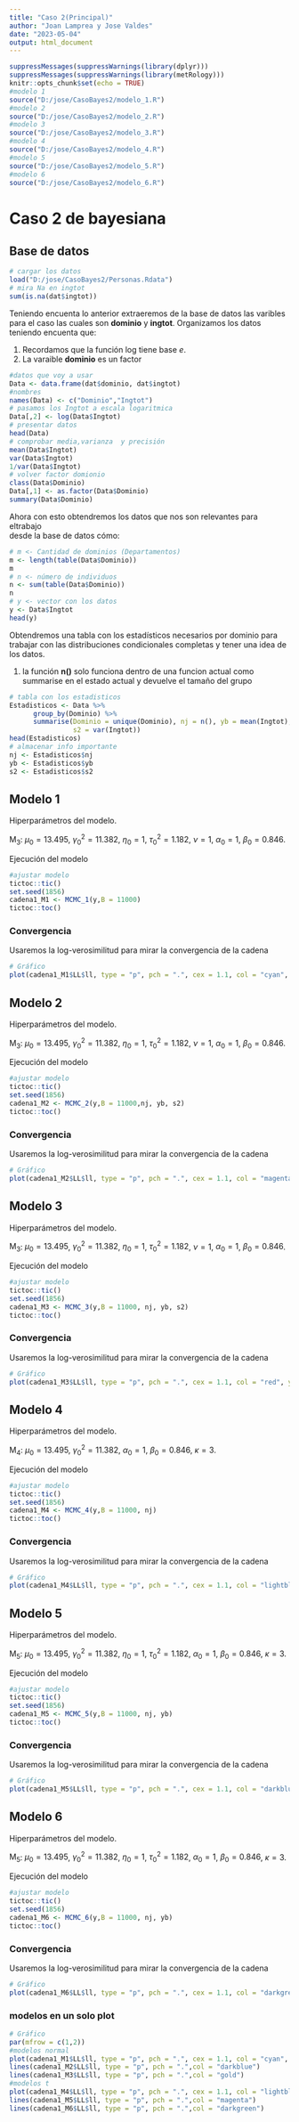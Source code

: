 ```yaml
---
title: "Caso 2(Principal)"
author: "Joan Lamprea y Jose Valdes"
date: "2023-05-04"
output: html_document
---
```


```r
suppressMessages(suppressWarnings(library(dplyr)))
suppressMessages(suppressWarnings(library(metRology)))
knitr::opts_chunk$set(echo = TRUE)
#modelo 1
source("D:/jose/CasoBayes2/modelo_1.R")
#modelo 2
source("D:/jose/CasoBayes2/modelo_2.R")
#modelo 3
source("D:/jose/CasoBayes2/modelo_3.R")
#modelo 4
source("D:/jose/CasoBayes2/modelo_4.R")
#modelo 5
source("D:/jose/CasoBayes2/modelo_5.R")
#modelo 6
source("D:/jose/CasoBayes2/modelo_6.R")
```

# Caso 2 de bayesiana

## Base de datos

```r
# cargar los datos
load("D:/jose/CasoBayes2/Personas.Rdata")
# mira Na en ingtot
sum(is.na(dat$ingtot))
```
Teniendo encuenta lo anterior extraeremos de la base de datos las varibles
para el caso las cuales son **dominio** y **ingtot**. Organizamos los datos
teniendo encuenta que:  

 1. Recordamos que la función log tiene base $e$.  
 2. La varaible **dominio** es un factor 

```r
#datos que voy a usar
Data <- data.frame(dat$dominio, dat$ingtot)
#nombres
names(Data) <- c("Dominio","Ingtot")
# pasamos los Ingtot a escala logaritmica
Data[,2] <- log(Data$Ingtot)
# presentar datos
head(Data)
# comprobar media,varianza  y precisión
mean(Data$Ingtot)
var(Data$Ingtot)
1/var(Data$Ingtot)
# volver factor domionio
class(Data$Dominio)
Data[,1] <- as.factor(Data$Dominio)
summary(Data$Dominio)
```

Ahora con esto obtendremos los datos que nos son relevantes para eltrabajo  
desde la base de datos cómo:

```r
# m <- Cantidad de dominios (Departamentos)
m <- length(table(Data$Dominio))
m
# n <- número de individuos
n <- sum(table(Data$Dominio))
n
# y <- vector con los datos
y <- Data$Ingtot
head(y)
```

Obtendremos una tabla con los estadísticos necesarios por dominio para trabajar con las distribuciones condicionales completas y tener una idea de los datos.

 1. la función **n()** solo funciona dentro de una funcion actual como summarise     en el estado actual y devuelve el tamaño del grupo

```r
# tabla con los estadisticos
Estadisticos <- Data %>% 
      group_by(Dominio) %>% 
      summarise(Dominio = unique(Dominio), nj = n(), yb = mean(Ingtot),
                s2 = var(Ingtot))
head(Estadisticos)
# almacenar info importante
nj <- Estadisticos$nj
yb <- Estadisticos$yb
s2 <- Estadisticos$s2
```

## Modelo 1

Hiperparámetros del modelo.

$\textsf{M}_3$: $\mu_0 = 13.495$, $\gamma_0^2 = 11.382$, $\eta_0 = 1$, $\tau^2_0 = 1.182$, $\nu = 1$, $\alpha_0 = 1$, $\beta_0 = 0.846$.

Ejecución del modelo

```r
#ajustar modelo
tictoc::tic()
set.seed(1856)
cadena1_M1 <- MCMC_1(y,B = 11000)
tictoc::toc()
```
### Convergencia

Usaremos la log-verosimilitud para mirar la convergencia de la cadena

```r
# Gráfico
plot(cadena1_M1$LL$ll, type = "p", pch = ".", cex = 1.1, col = "cyan", xlab = "Iteración",ylab = "Log-verosimilitud", main = "Modelo 1")
```

## Modelo 2

Hiperparámetros del modelo.

$\textsf{M}_3$: $\mu_0 = 13.495$, $\gamma_0^2 = 11.382$, $\eta_0 = 1$, $\tau^2_0 = 1.182$, $\nu = 1$, $\alpha_0 = 1$, $\beta_0 = 0.846$.

Ejecución del modelo

```r
#ajustar modelo
tictoc::tic()
set.seed(1856)
cadena1_M2 <- MCMC_2(y,B = 11000,nj, yb, s2)
tictoc::toc()
```
### Convergencia

Usaremos la log-verosimilitud para mirar la convergencia de la cadena

```r
# Gráfico
plot(cadena1_M2$LL$ll, type = "p", pch = ".", cex = 1.1, col = "magenta",  xlab = "Iteración",ylab = "Log-verosimilitud", main = "Modelo 2")
```


## Modelo 3

Hiperparámetros del modelo.

$\textsf{M}_3$: $\mu_0 = 13.495$, $\gamma_0^2 = 11.382$, $\eta_0 = 1$, $\tau^2_0 = 1.182$, $\nu = 1$, $\alpha_0 = 1$, $\beta_0 = 0.846$.

Ejecución del modelo

```r
#ajustar modelo
tictoc::tic()
set.seed(1856)
cadena1_M3 <- MCMC_3(y,B = 11000, nj, yb, s2)
tictoc::toc()
```
### Convergencia

Usaremos la log-verosimilitud para mirar la convergencia de la cadena

```r
# Gráfico
plot(cadena1_M3$LL$ll, type = "p", pch = ".", cex = 1.1, col = "red", ylim = c(-5720,-5540),  xlab = "Iteración",ylab = "Log-verosimilitud", main = "Modelo 3")
```

## Modelo 4

Hiperparámetros del modelo.

$\textsf{M}_4$: $\mu_0 = 13.495$, $\gamma_0^2 = 11.382$, $\alpha_0 = 1$, $\beta_0 = 0.846$, $\kappa = 3$.

Ejecución del modelo

```r
#ajustar modelo
tictoc::tic()
set.seed(1856)
cadena1_M4 <- MCMC_4(y,B = 11000, nj)
tictoc::toc()
```
### Convergencia

Usaremos la log-verosimilitud para mirar la convergencia de la cadena

```r
# Gráfico
plot(cadena1_M4$LL$ll, type = "p", pch = ".", cex = 1.1, col = "lightblue",  xlab = "Iteración",ylab = "Log-verosimilitud", main = "Modelo 4")
```

## Modelo 5

Hiperparámetros del modelo.
 
$\textsf{M}_5$: $\mu_0 = 13.495$, $\gamma_0^2 = 11.382$, $\eta_0 = 1$, $\tau^2_0 = 1.182$, $\alpha_0 = 1$, $\beta_0 = 0.846$, $\kappa = 3$.

Ejecución del modelo

```r
#ajustar modelo
tictoc::tic()
set.seed(1856)
cadena1_M5 <- MCMC_5(y,B = 11000, nj, yb)
tictoc::toc()
```

### Convergencia

Usaremos la log-verosimilitud para mirar la convergencia de la cadena

```r
# Gráfico
plot(cadena1_M5$LL$ll, type = "p", pch = ".", cex = 1.1, col = "darkblue", ylim = c(-5530,-5590),  xlab = "Iteración",ylab = "Log-verosimilitud", main = "Modelo 5")
```

## Modelo 6

Hiperparámetros del modelo.
 
$\textsf{M}_5$: $\mu_0 = 13.495$, $\gamma_0^2 = 11.382$, $\eta_0 = 1$, $\tau^2_0 = 1.182$, $\alpha_0 = 1$, $\beta_0 = 0.846$, $\kappa = 3$.

Ejecución del modelo

```r
#ajustar modelo
tictoc::tic()
set.seed(1856)
cadena1_M6 <- MCMC_6(y,B = 11000, nj, yb)
tictoc::toc()
```


### Convergencia

Usaremos la log-verosimilitud para mirar la convergencia de la cadena

```r
# Gráfico
plot(cadena1_M6$LL$ll, type = "p", pch = ".", cex = 1.1, col = "darkgreen", xlab = "Iteración",ylab = "Log-verosimilitud", main = "Modelo 6")
```


### modelos en un solo plot

```r
# Gráfico
par(mfrow = c(1,2))
#modelos normal
plot(cadena1_M1$LL$ll, type = "p", pch = ".", cex = 1.1, col = "cyan", ylim=c(-5920,-5580), xlab = "Iteración",ylab = "Log-verosimilitud", main = "Modelos Normales")
lines(cadena1_M2$LL$ll, type = "p", pch = ".",col = "darkblue")
lines(cadena1_M3$LL$ll, type = "p", pch = ".",col = "gold")
#modelos t
plot(cadena1_M4$LL$ll, type = "p", pch = ".", cex = 1.1, col = "lightblue", ylim = c(-5720,-5540),  xlab = "Iteración",ylab = "Log-verosimilitud", main = "Modelos t")
lines(cadena1_M5$LL$ll, type = "p", pch = ".",col = "magenta")
lines(cadena1_M6$LL$ll, type = "p", pch = ".",col = "darkgreen")
```
